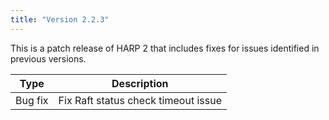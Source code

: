 ```yaml
---
title: "Version 2.2.3"
---
```


This is a patch release of HARP 2 that includes fixes for issues identified
in previous versions.

| Type | Description |
| ---- |------------ |
| Bug fix | Fix Raft status check timeout issue |
